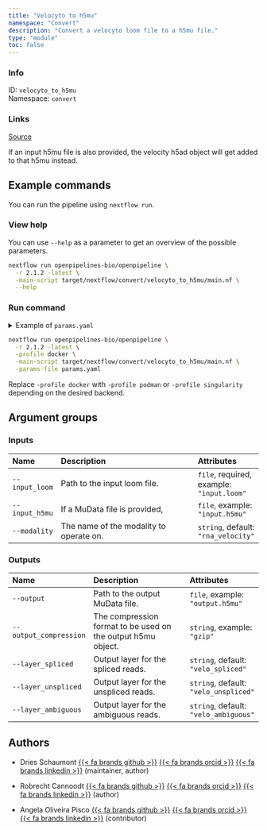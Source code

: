 ```yaml
---
title: "Velocyto to h5mu"
namespace: "Convert"
description: "Convert a velocyto loom file to a h5mu file."
type: "module"
toc: false
---
```


::: {.column-margin}

### Info

ID: `velocyto_to_h5mu`  
Namespace: `convert`

### Links
[Source](https://github.com/openpipelines-bio/openpipeline/blob/2.1.2/src/velocity/velocyto_to_h5mu/config.vsh.yaml){.btn-action .btn-sm .btn-info .btn role="button"}

:::

If an input h5mu file is also provided, the velocity
h5ad object will get added to that h5mu instead.


## Example commands

You can run the pipeline using `nextflow run`.

### View help

You can use `--help` as a parameter to get an overview of the possible parameters.

```bash
nextflow run openpipelines-bio/openpipeline \
  -r 2.1.2 -latest \
  -main-script target/nextflow/convert/velocyto_to_h5mu/main.nf \
  --help
```

### Run command

<details>
<summary>Example of `params.yaml`</summary>
```yaml
# Inputs
input_loom: # please fill in - example: "input.loom"
# input_h5mu: "input.h5mu"
modality: "rna_velocity"

# Outputs
# output: "$id.$key.output.h5mu"
# output_compression: "gzip"
layer_spliced: "velo_spliced"
layer_unspliced: "velo_unspliced"
layer_ambiguous: "velo_ambiguous"

# Nextflow input-output arguments
publish_dir: # please fill in - example: "output/"
# param_list: "my_params.yaml"

# Arguments
```
</details>

```bash
nextflow run openpipelines-bio/openpipeline \
  -r 2.1.2 -latest \
  -profile docker \
  -main-script target/nextflow/convert/velocyto_to_h5mu/main.nf \
  -params-file params.yaml
```

:::{.callout-note}
Replace `-profile docker` with `-profile podman` or `-profile singularity` depending on the desired backend.
:::

## Argument groups

### Inputs

|Name           |Description                             |Attributes                                |
|:----------|:--------------------------------------------------|:--------------------|
|`--input_loom` |Path to the input loom file.            |`file`, required, example: `"input.loom"` |
|`--input_h5mu` |If a MuData file is provided,           |`file`, example: `"input.h5mu"`           |
|`--modality`   |The name of the modality to operate on. |`string`, default: `"rna_velocity"`       |


### Outputs

|Name                   |Description                                                  |Attributes                            |
|:----------|:--------------------------------------------------|:--------------------|
|`--output`             |Path to the output MuData file.                              |`file`, example: `"output.h5mu"`      |
|`--output_compression` |The compression format to be used on the output h5mu object. |`string`, example: `"gzip"`           |
|`--layer_spliced`      |Output layer for the spliced reads.                          |`string`, default: `"velo_spliced"`   |
|`--layer_unspliced`    |Output layer for the unspliced reads.                        |`string`, default: `"velo_unspliced"` |
|`--layer_ambiguous`    |Output layer for the ambiguous reads.                        |`string`, default: `"velo_ambiguous"` |

## Authors


  * Dries Schaumont [{{< fa brands github >}}](https://github.com/DriesSchaumont) [{{< fa brands orcid >}}](https://orcid.org/0000-0002-4389-0440) [{{< fa brands linkedin >}}](https://linkedin.com/in/dries-schaumont) (maintainer, author)

  * Robrecht Cannoodt [{{< fa brands github >}}](https://github.com/rcannood) [{{< fa brands orcid >}}](https://orcid.org/0000-0003-3641-729X) [{{< fa brands linkedin >}}](https://linkedin.com/in/robrechtcannoodt) (author)

  * Angela Oliveira Pisco [{{< fa brands github >}}](https://github.com/aopisco) [{{< fa brands orcid >}}](https://orcid.org/0000-0003-0142-2355) [{{< fa brands linkedin >}}](https://linkedin.com/in/aopisco) (contributor)

